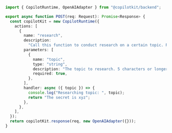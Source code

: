 
```ts 
import { CopilotRuntime, OpenAIAdapter } from "@copilotkit/backend";

export async function POST(req: Request): Promise<Response> {
  const copilotKit = new CopilotRuntime({
    actions: [
      {
        name: "research",
        description:
          "Call this function to conduct research on a certain topic. Respect other notes about when to call this function",
        parameters: [
          {
            name: "topic",
            type: "string",
            description: "The topic to research. 5 characters or longer.",
            required: true,
          },
        ],
        handler: async ({ topic }) => {
          console.log("Researching topic: ", topic);
          return "The secret is xyz";
        },
      },
    ],
  });
  return copilotKit.response(req, new OpenAIAdapter({}));
}
```
      